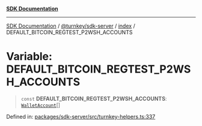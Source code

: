 [**SDK Documentation**](../../../../README.mdx)

***

[SDK Documentation](../../../../packages.mdx) / [@turnkey/sdk-server](../../README.mdx) / [index](../README.mdx) / DEFAULT\_BITCOIN\_REGTEST\_P2WSH\_ACCOUNTS

# Variable: DEFAULT\_BITCOIN\_REGTEST\_P2WSH\_ACCOUNTS

> `const` **DEFAULT\_BITCOIN\_REGTEST\_P2WSH\_ACCOUNTS**: [`WalletAccount`](../interfaces/WalletAccount.mdx)[]

Defined in: [packages/sdk-server/src/turnkey-helpers.ts:337](https://github.com/tkhq/sdk/blob/3a88af7d1d927c6022706911d6af0f92f1440e00/packages/sdk-server/src/turnkey-helpers.ts#L337)
